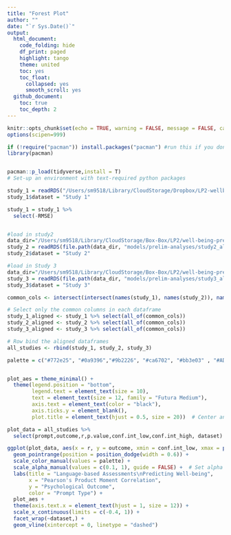```yaml
---
title: "Forest Plot"
author: ""
date: "`r Sys.Date()`"
output:
  html_document:
    code_folding: hide
    df_print: paged
    highlight: tango
    theme: united
    toc: yes
    toc_float:
      collapsed: yes
      smooth_scroll: yes
  github_document:
    toc: true
    toc_depth: 2
---
```


```r
knitr::opts_chunk$set(echo = TRUE, warning = FALSE, message = FALSE, cache = FALSE,fig.path = "forest_plot/plot_")
options(scipen=999)
```


```r
if (!require("pacman")) install.packages("pacman") #run this if you don't have pacman 
library(pacman)


pacman::p_load(tidyverse,install = T) 
# Set-up an environment with text-required python packages

```

```r
study_1 = readRDS("/Users/sm9518/Library/CloudStorage/Dropbox/LP2-wellbeing-pred/LP2-wellbeing-prediction/Subscale-Models/all_subscales.RDS")
study_1$dataset = "Study 1"

study_1 = study_1 %>% 
  select(-RMSE)


#load in study2
data_dir="/Users/sm9518/Library/CloudStorage/Box-Box/LP2/well-being-prediction"
study_2 = readRDS(file.path(data_dir, "models/prelim-analyses/study2_all_effects.RDS"))
study_2$dataset = "Study 2"

#load in Study 3 
data_dir="/Users/sm9518/Library/CloudStorage/Box-Box/LP2/well-being-prediction/"
study_3 = readRDS(file.path(data_dir, "models/prelim-analyses/study3_all_effects.RDS"))
study_3$dataset = "Study 3"

common_cols <- intersect(intersect(names(study_1), names(study_2)), names(study_3))

# Select only the common columns in each dataframe
study_1_aligned <- study_1 %>% select(all_of(common_cols))
study_2_aligned <- study_2 %>% select(all_of(common_cols))
study_3_aligned <- study_3 %>% select(all_of(common_cols))

# Row bind the aligned dataframes
all_studies <- rbind(study_1, study_2, study_3)

palette = c("#772e25", "#0a9396","#9b2226", "#ca6702", "#bb3e03" , "#ADA7C1","#6195C6")


plot_aes = theme_minimal() +
  theme(legend.position = "bottom",
        legend.text = element_text(size = 10),
        text = element_text(size = 12, family = "Futura Medium"),
        axis.text = element_text(color = "black"),
        axis.ticks.y = element_blank(),
        plot.title = element_text(hjust = 0.5, size = 20))  # Center and increase title size)

```

```r


plot_data = all_studies %>% 
  select(prompt,outcome,r,p.value,conf.int_low,conf.int_high, dataset)

ggplot(plot_data, aes(x = r, y = outcome, xmin = conf.int_low, xmax = pmin(conf.int_high, 1), color = prompt, alpha = p.value < 0.05)) +
  geom_pointrange(position = position_dodge(width = 0.6)) +
  scale_color_manual(values = palette) +
  scale_alpha_manual(values = c(0.1, 1), guide = FALSE) +  # Set alpha values
  labs(title = "Language-based Assessments\nPredicting Well-being",
       x = "Pearson's Product Moment Correlation",
       y = "Psychological Outcome",
       color = "Prompt Type") +
  plot_aes + 
  theme(axis.text.x = element_text(hjust = 1, size = 12)) +
  scale_x_continuous(limits = c(-0.4, 1)) + 
  facet_wrap(~dataset,) +   
  geom_vline(xintercept = 0, linetype = "dashed")

```


